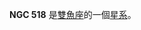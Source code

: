 {{NGCInfoBox|NGCID=NGC 518|發現者=阿爾伯特·馬爾夫|發現日期=1864年12月17日|其他編號=UGC 952, MCG 1-4-49,ZWG 411.47|曆元=J2000.0
|赤經=1時24分17.7秒
|赤緯=9°19'51"
|星座=雙魚座|星體=星系|星等=13.4|表面亮度=13.2|藍等=14.3}}

'''NGC 518''' 是[[雙魚座|雙魚座]]的一個[[星系|星系]]。

{{NGCReference|518}}
{{Catalogs|NGC=518}}

{{Galaxy-stub}}